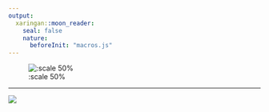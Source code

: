 ```yaml
---
output:
  xaringan::moon_reader:
    seal: false
    nature:
      beforeInit: "macros.js"
---
```


![:scale 50%](assets/img/qPCR_example.png)

---

![](assets/img/qPCR_example.png)